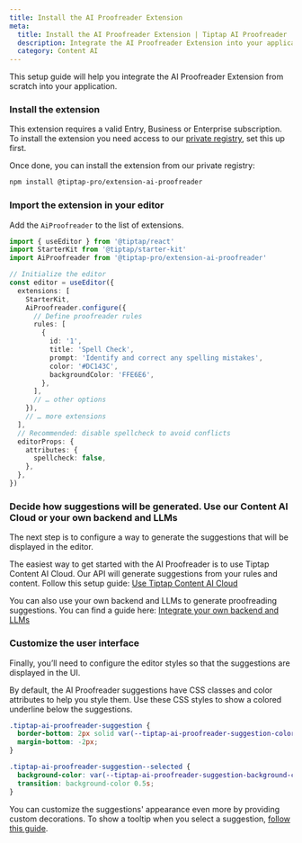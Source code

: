 ```yaml
---
title: Install the AI Proofreader Extension
meta:
  title: Install the AI Proofreader Extension | Tiptap AI Proofreader
  description: Integrate the AI Proofreader Extension into your application with this setup guide.
  category: Content AI
---
```



This setup guide will help you integrate the AI Proofreader Extension from scratch into your application.

### Install the extension

<Callout title="Subscription required" variant="warning">

This extension requires a valid Entry, Business or Enterprise subscription. To install the extension you need access to our [private registry](/guides/pro-extensions), set this up first.

</Callout>

Once done, you can install the extension from our private registry:

```bash
npm install @tiptap-pro/extension-ai-proofreader
```

### Import the extension in your editor

Add the `AiProofreader` to the list of extensions.

```ts
import { useEditor } from '@tiptap/react'
import StarterKit from '@tiptap/starter-kit'
import AiProofreader from '@tiptap-pro/extension-ai-proofreader'

// Initialize the editor
const editor = useEditor({
  extensions: [
    StarterKit,
    AiProofreader.configure({
      // Define proofreader rules
      rules: [
        {
          id: '1',
          title: 'Spell Check',
          prompt: 'Identify and correct any spelling mistakes',
          color: '#DC143C',
          backgroundColor: 'FFE6E6',
        },
      ],
      // … other options
    }),
    // … more extensions
  ],
  // Recommended: disable spellcheck to avoid conflicts
  editorProps: {
    attributes: {
      spellcheck: false,
    },
  },
})
```

### Decide how suggestions will be generated. Use our Content AI Cloud or your own backend and LLMs

The next step is to configure a way to generate the suggestions that will be displayed in the editor.

The easiest way to get started with the AI Proofreader is to use Tiptap Content AI Cloud. Our API will generate suggestions from your rules and content. Follow this setup guide: [Use Tiptap Content AI Cloud](/content-ai/extensions/ai-proofreader/use-with-content-ai-cloud)

You can also use your own backend and LLMs to generate proofreading suggestions. You can find a guide here: [Integrate your own backend and LLMs](/content-ai/extensions/ai-proofreader/integrate-your-own-llms)

### Customize the user interface

Finally, you’ll need to configure the editor styles so that the suggestions are displayed in the UI.

By default, the AI Proofreader suggestions have CSS classes and color attributes to help you style them. Use these CSS styles to show a colored underline below the suggestions.

```css
.tiptap-ai-proofreader-suggestion {
  border-bottom: 2px solid var(--tiptap-ai-proofreader-suggestion-color);
  margin-bottom: -2px;
}

.tiptap-ai-proofreader-suggestion--selected {
  background-color: var(--tiptap-ai-proofreader-suggestion-background-color);
  transition: background-color 0.5s;
}
```

You can customize the suggestions' appearance even more by providing custom decorations. To show a tooltip when you select a suggestion, [follow this guide](/content-ai/extensions/ai-proofreader/features/display-suggestions#show-a-tooltip-when-you-select-a-suggestion).

